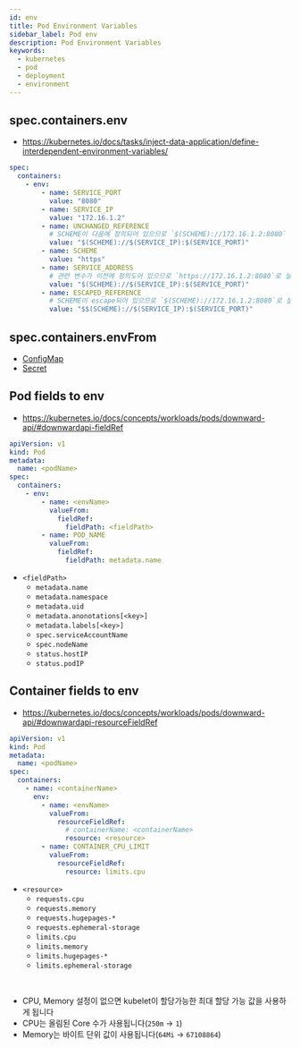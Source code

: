 ```yaml
---
id: env
title: Pod Environment Variables
sidebar_label: Pod env
description: Pod Environment Variables
keywords:
  - kubernetes
  - pod
  - deployment
  - environment
---
```


## spec.containers.env

- https://kubernetes.io/docs/tasks/inject-data-application/define-interdependent-environment-variables/

```yaml
spec:
  containers:
    - env:
        - name: SERVICE_PORT
          value: "8080"
        - name: SERVICE_IP
          value: "172.16.1.2"
        - name: UNCHANGED_REFERENCE
          # SCHEME이 다음에 정의되어 있으므로 `$(SCHEME)://172.16.1.2:8080` 로 설정됨
          value: "$(SCHEME)://$(SERVICE_IP):$(SERVICE_PORT)"
        - name: SCHEME
          value: "https"
        - name: SERVICE_ADDRESS
          # 관련 변수가 이전에 정의도어 있으므로 `https://172.16.1.2:8080`로 설정됨
          value: "$(SCHEME)://$(SERVICE_IP):$(SERVICE_PORT)"
        - name: ESCAPED_REFERENCE
          # SCHEME이 escape되어 있으므로 `$(SCHEME)://172.16.1.2:8080`로 설정됨
          value: "$$(SCHEME)://$(SERVICE_IP):$(SERVICE_PORT)"
```

## spec.containers.envFrom

- [ConfigMap](/docs/mlops/mlops/kubernetes/configuration/configmap)
- [Secret](/docs/mlops/mlops/kubernetes/configuration/secret)

## Pod fields to env

- https://kubernetes.io/docs/concepts/workloads/pods/downward-api/#downwardapi-fieldRef

```yaml
apiVersion: v1
kind: Pod
metadata:
  name: <podName>
spec:
  containers:
    - env:
        - name: <envName>
          valueFrom:
            fieldRef:
              fieldPath: <fieldPath>
        - name: POD_NAME
          valueFrom:
            fieldRef:
              fieldPath: metadata.name
```

- `<fieldPath>`
  - `metadata.name`
  - `metadata.namespace`
  - `metadata.uid`
  - `metadata.anonotations[<key>]`
  - `metadata.labels[<key>]`
  - `spec.serviceAccountName`
  - `spec.nodeName`
  - `status.hostIP`
  - `status.podIP`

## Container fields to env

- https://kubernetes.io/docs/concepts/workloads/pods/downward-api/#downwardapi-resourceFieldRef

```yaml
apiVersion: v1
kind: Pod
metadata:
  name: <podName>
spec:
  containers:
    - name: <containerName>
      env:
        - name: <envName>
          valueFrom:
            resourceFieldRef:
              # containerName: <containerName>
              resource: <resource>
        - name: CONTAINER_CPU_LIMIT
          valueFrom:
            resourceFieldRef:
              resource: limits.cpu
```

- `<resource>`
  - `requests.cpu`
  - `requests.memory`
  - `requests.hugepages-*`
  - `requests.ephemeral-storage`
  - `limits.cpu`
  - `limits.memory`
  - `limits.hugepages-*`
  - `limits.ephemeral-storage`

<br />

- CPU, Memory 설정이 없으면 kubelet이 할당가능한 최대 할당 가능 값을 사용하게 됩니다
- CPU는 올림된 Core 수가 사용됩니다(`250m` -> `1`)
- Memory는 바이트 단위 값이 사용됩니다(`64Mi` -> `67108864`)
